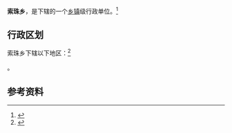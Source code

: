 {{中国乡级行政区|54/22/21/203/000}}

'''索珠乡'''，是{{PRC admin/fullname|54/22/21/203/000|3}}下辖的一个[[乡镇|乡镇]]级行政单位。<ref>{{PRC admin/ref sgc|{{PRC admin/parent|54/22/21/203/000}}}}</ref>

== 行政区划 ==

索珠乡下辖以下地区：<ref>{{PRC admin/ref sgc|54/22/21/203/000}}</ref>

{{PRC admin/children|54/22/21/203/000}}。

== 参考资料 ==

{{reflist}}

{{行政区划小作品}}
{{PRC admin/navcat|54/22/21/203/000}}